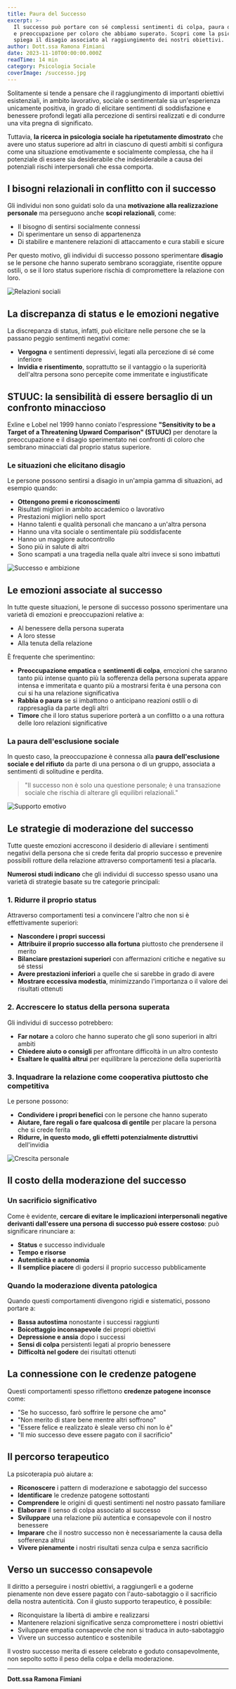 ```yaml
---
title: Paura del Successo
excerpt: >-
  Il successo può portare con sé complessi sentimenti di colpa, paura del rifiuto 
  e preoccupazione per coloro che abbiamo superato. Scopri come la psicologia 
  spiega il disagio associato al raggiungimento dei nostri obiettivi.
author: Dott.ssa Ramona Fimiani
date: 2023-11-10T00:00:00.000Z
readTime: 14 min
category: Psicologia Sociale
coverImage: /successo.jpg
---
```


Solitamente si tende a pensare che il raggiungimento di importanti obiettivi esistenziali, in ambito lavorativo, sociale o sentimentale sia un'esperienza unicamente positiva, in grado di elicitare sentimenti di soddisfazione e benessere profondi legati alla percezione di sentirsi realizzati e di condurre una vita pregna di significato. 

Tuttavia, **la ricerca in psicologia sociale ha ripetutamente dimostrato** che avere uno status superiore ad altri in ciascuno di questi ambiti si configura come una situazione emotivamente e socialmente complessa, che ha il potenziale di essere sia desiderabile che indesiderabile a causa dei potenziali rischi interpersonali che essa comporta.

## I bisogni relazionali in conflitto con il successo

Gli individui non sono guidati solo da una **motivazione alla realizzazione personale** ma perseguono anche **scopi relazionali**, come:

- Il bisogno di sentirsi socialmente connessi
- Di sperimentare un senso di appartenenza
- Di stabilire e mantenere relazioni di attaccamento e cura stabili e sicure

Per questo motivo, gli individui di successo possono sperimentare **disagio** se le persone che hanno superato sembrano scoraggiate, risentite oppure ostili, o se il loro status superiore rischia di compromettere la relazione con loro.

![Relazioni sociali](/interpersonal-relationships-connection-abstract.jpg)

## La discrepanza di status e le emozioni negative

La discrepanza di status, infatti, può elicitare nelle persone che se la passano peggio sentimenti negativi come:

- **Vergogna** e sentimenti depressivi, legati alla percezione di sé come inferiore
- **Invidia e risentimento**, soprattutto se il vantaggio o la superiorità dell'altra persona sono percepite come immeritate e ingiustificate

## STUUC: la sensibilità di essere bersaglio di un confronto minaccioso

Exline e Lobel nel 1999 hanno coniato l'espressione **"Sensitivity to be a Target of a Threatening Upward Comparison" (STUUC)** per denotare la preoccupazione e il disagio sperimentato nei confronti di coloro che sembrano minacciati dal proprio status superiore.

### Le situazioni che elicitano disagio

Le persone possono sentirsi a disagio in un'ampia gamma di situazioni, ad esempio quando:

- **Ottengono premi e riconoscimenti**
- Risultati migliori in ambito accademico o lavorativo
- Prestazioni migliori nello sport
- Hanno talenti e qualità personali che mancano a un'altra persona
- Hanno una vita sociale o sentimentale più soddisfacente
- Hanno un maggiore autocontrollo
- Sono più in salute di altri
- Sono scampati a una tragedia nella quale altri invece si sono imbattuti

![Successo e ambizione](/goal-achievement-success-growth.jpg)

## Le emozioni associate al successo

In tutte queste situazioni, le persone di successo possono sperimentare una varietà di emozioni e preoccupazioni relative a:

- Al benessere della persona superata
- A loro stesse
- Alla tenuta della relazione

È frequente che sperimentino:

- **Preoccupazione empatica** e **sentimenti di colpa**, emozioni che saranno tanto più intense quanto più la sofferenza della persona superata appare intensa e immeritata e quanto più a mostrarsi ferita è una persona con cui si ha una relazione significativa
- **Rabbia o paura** se si imbattono o anticipano reazioni ostili o di rappresaglia da parte degli altri
- **Timore** che il loro status superiore porterà a un conflitto o a una rottura delle loro relazioni significative

### La paura dell'esclusione sociale

In questo caso, la preoccupazione è connessa alla **paura dell'esclusione sociale e del rifiuto** da parte di una persona o di un gruppo, associata a sentimenti di solitudine e perdita.

> "Il successo non è solo una questione personale; è una transazione sociale che rischia di alterare gli equilibri relazionali."

![Supporto emotivo](/counseling-support-guidance-warm-colors.jpg)

## Le strategie di moderazione del successo

Tutte queste emozioni accrescono il desiderio di alleviare i sentimenti negativi della persona che si crede ferita dal proprio successo e prevenire possibili rotture della relazione attraverso comportamenti tesi a placarla.

**Numerosi studi indicano** che gli individui di successo spesso usano una varietà di strategie basate su tre categorie principali:

### 1. Ridurre il proprio status

Attraverso comportamenti tesi a convincere l'altro che non si è effettivamente superiori:

- **Nascondere i propri successi**
- **Attribuire il proprio successo alla fortuna** piuttosto che prendersene il merito
- **Bilanciare prestazioni superiori** con affermazioni critiche e negative su sé stessi
- **Avere prestazioni inferiori** a quelle che si sarebbe in grado di avere
- **Mostrare eccessiva modestia**, minimizzando l'importanza o il valore dei risultati ottenuti

### 2. Accrescere lo status della persona superata

Gli individui di successo potrebbero:

- **Far notare** a coloro che hanno superato che gli sono superiori in altri ambiti
- **Chiedere aiuto o consigli** per affrontare difficoltà in un altro contesto
- **Esaltare le qualità altrui** per equilibrare la percezione della superiorità

### 3. Inquadrare la relazione come cooperativa piuttosto che competitiva

Le persone possono:

- **Condividere i propri benefici** con le persone che hanno superato
- **Aiutare, fare regali o fare qualcosa di gentile** per placare la persona che si crede ferita
- **Ridurre, in questo modo, gli effetti potenzialmente distruttivi** dell'invidia

![Crescita personale](/personal-growth-transformation-positive.jpg)

## Il costo della moderazione del successo

### Un sacrificio significativo

Come è evidente, **cercare di evitare le implicazioni interpersonali negative derivanti dall'essere una persona di successo può essere costoso**: può significare rinunciare a:

- **Status** e successo individuale
- **Tempo e risorse**
- **Autenticità e autonomia**
- **Il semplice piacere** di godersi il proprio successo pubblicamente

### Quando la moderazione diventa patologica

Quando questi comportamenti divengono rigidi e sistematici, possono portare a:

- **Bassa autostima** nonostante i successi raggiunti
- **Boicottaggio inconsapevole** dei propri obiettivi
- **Depressione e ansia** dopo i successi
- **Sensi di colpa** persistenti legati al proprio benessere
- **Difficoltà nel godere** dei risultati ottenuti

## La connessione con le credenze patogene

Questi comportamenti spesso riflettono **credenze patogene inconsce** come:

- "Se ho successo, farò soffrire le persone che amo"
- "Non merito di stare bene mentre altri soffrono"
- "Essere felice e realizzato è sleale verso chi non lo è"
- "Il mio successo deve essere pagato con il sacrificio"

## Il percorso terapeutico

La psicoterapia può aiutare a:

- **Riconoscere** i pattern di moderazione e sabotaggio del successo
- **Identificare** le credenze patogene sottostanti
- **Comprendere** le origini di questi sentimenti nel nostro passato familiare
- **Elaborare** il senso di colpa associato al successo
- **Sviluppare** una relazione più autentica e consapevole con il nostro benessere
- **Imparare** che il nostro successo non è necessariamente la causa della sofferenza altrui
- **Vivere pienamente** i nostri risultati senza culpa e senza sacrificio

## Verso un successo consapevole

Il diritto a perseguire i nostri obiettivi, a raggiungerli e a goderne pienamente non deve essere pagato con l'auto-sabotaggio o il sacrificio della nostra autenticità. Con il giusto supporto terapeutico, è possibile:

- Riconquistare la libertà di ambire e realizzarsi
- Mantenere relazioni significative senza compromettere i nostri obiettivi
- Sviluppare empatia consapevole che non si traduca in auto-sabotaggio
- Vivere un successo autentico e sostenibile

Il vostro successo merita di essere celebrato e goduto consapevolmente, non sepolto sotto il peso della colpa e della moderazione.

---

**Dott.ssa Ramona Fimiani**